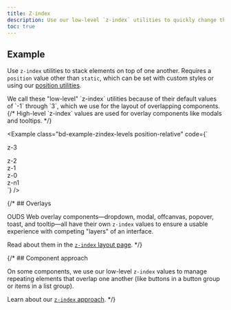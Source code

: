 ```yaml
---
title: Z-index
description: Use our low-level `z-index` utilities to quickly change the stack level of an element or component.
toc: true
---
```


## Example

Use `z-index` utilities to stack elements on top of one another. Requires a `position` value other than `static`, which can be set with custom styles or using our [position utilities]([[docsref:/utilities/position]]).

<Callout>
We call these "low-level" `z-index` utilities because of their default values of `-1` through `3`, which we use for the layout of overlapping components.
{/* High-level `z-index` values are used for overlay components like modals and tooltips. */}
</Callout>

<Example class="bd-example-zindex-levels position-relative" code={`<div class="z-3 position-absolute p-4xl"><span>z-3</span></div>
  <div class="z-2 position-absolute p-4xl"><span>z-2</span></div>
  <div class="z-1 position-absolute p-4xl"><span>z-1</span></div>
  <div class="z-0 position-absolute p-4xl"><span>z-0</span></div>
  <div class="z-n1 position-absolute p-4xl"><span>z-n1</span></div>`} />

{/* ## Overlays

OUDS Web overlay components—dropdown, modal, offcanvas, popover, toast, and tooltip—all have their own `z-index` values to ensure a usable experience with competing "layers" of an interface.

Read about them in the [`z-index` layout page]([[docsref:/layout/z-index]]). */}

{/* ## Component approach

On some components, we use our low-level `z-index` values to manage repeating elements that overlap one another (like buttons in a button group or items in a list group).

Learn about our [`z-index` approach]([[docsref:/extend/approach#z-index-scales]]). */}
